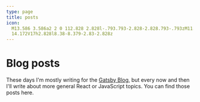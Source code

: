 ```yaml
---
type: page
title: posts
icon:
  M13.586 3.586a2 2 0 112.828 2.828l-.793.793-2.828-2.828.793-.793zM11.379 5.793L3
  14.172V17h2.828l8.38-8.379-2.83-2.828z
---
```



# Blog posts

These days I'm mostly writing for the [Gatsby Blog](https://www.gatsbyjs.com/contributors/paul-scanlon), but every now
and then I'll write about more general React or JavaScript topics. You can find those posts here.

<AllPosts />
